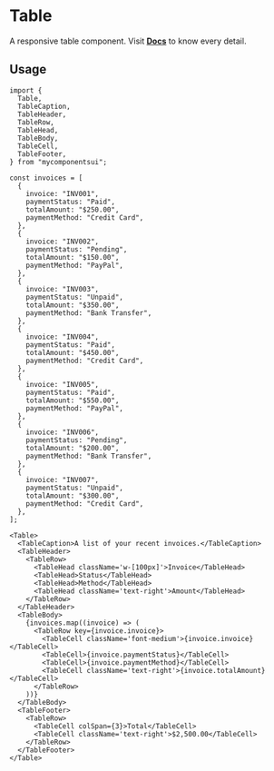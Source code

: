 

<Meta of={ComponentStories} />

# Table

A responsive table component. Visit [**Docs**](https://ui.shadcn.com/docs/components/table) to know every detail.

<Canvas of={ComponentStories.Default} />

<Controls />

## Usage

```tsx
import {
  Table,
  TableCaption,
  TableHeader,
  TableRow,
  TableHead,
  TableBody,
  TableCell,
  TableFooter,
} from "mycomponentsui";
```

```tsx
const invoices = [
  {
    invoice: "INV001",
    paymentStatus: "Paid",
    totalAmount: "$250.00",
    paymentMethod: "Credit Card",
  },
  {
    invoice: "INV002",
    paymentStatus: "Pending",
    totalAmount: "$150.00",
    paymentMethod: "PayPal",
  },
  {
    invoice: "INV003",
    paymentStatus: "Unpaid",
    totalAmount: "$350.00",
    paymentMethod: "Bank Transfer",
  },
  {
    invoice: "INV004",
    paymentStatus: "Paid",
    totalAmount: "$450.00",
    paymentMethod: "Credit Card",
  },
  {
    invoice: "INV005",
    paymentStatus: "Paid",
    totalAmount: "$550.00",
    paymentMethod: "PayPal",
  },
  {
    invoice: "INV006",
    paymentStatus: "Pending",
    totalAmount: "$200.00",
    paymentMethod: "Bank Transfer",
  },
  {
    invoice: "INV007",
    paymentStatus: "Unpaid",
    totalAmount: "$300.00",
    paymentMethod: "Credit Card",
  },
];
```

```tsx
<Table>
  <TableCaption>A list of your recent invoices.</TableCaption>
  <TableHeader>
    <TableRow>
      <TableHead className='w-[100px]'>Invoice</TableHead>
      <TableHead>Status</TableHead>
      <TableHead>Method</TableHead>
      <TableHead className='text-right'>Amount</TableHead>
    </TableRow>
  </TableHeader>
  <TableBody>
    {invoices.map((invoice) => (
      <TableRow key={invoice.invoice}>
        <TableCell className='font-medium'>{invoice.invoice}</TableCell>
        <TableCell>{invoice.paymentStatus}</TableCell>
        <TableCell>{invoice.paymentMethod}</TableCell>
        <TableCell className='text-right'>{invoice.totalAmount}</TableCell>
      </TableRow>
    ))}
  </TableBody>
  <TableFooter>
    <TableRow>
      <TableCell colSpan={3}>Total</TableCell>
      <TableCell className='text-right'>$2,500.00</TableCell>
    </TableRow>
  </TableFooter>
</Table>
```
